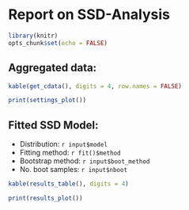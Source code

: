 Report on SSD-Analysis
==========================

```r
library(knitr)
opts_chunk$set(echo = FALSE)
```


## Aggregated data:

```r
kable(get_cdata(), digits = 4, row.names = FALSE)
```

```r
print(settings_plot())
```



## Fitted SSD Model:

* Distribution: `r input$model`
* Fitting method: `r fit()$method`
* Bootstrap method: `r input$boot_method`
* No. boot samples: `r input$nboot`

```r
kable(results_table(), digits = 4)
```


```r
print(results_plot())
```


